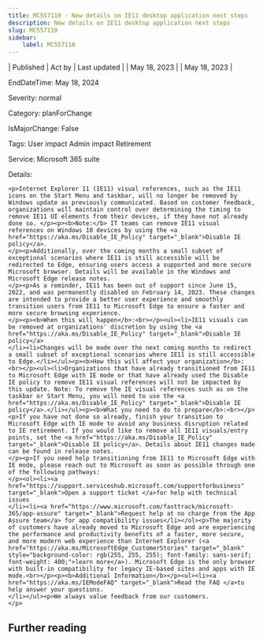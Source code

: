 ```yaml
---
title: MC557110 - New details on IE11 desktop application next steps
description: New details on IE11 desktop application next steps
slug: MC557110
sidebar:
    label: MC557110
---
```



| Published | Act by | Last updated |
| May 18, 2023 |  | May 18, 2023 |

EndDateTime: May 18, 2024

Severity: normal

Category: planForChange

IsMajorChange: False

Tags: User impact Admin impact Retirement

Service: Microsoft 365 suite

Details: 

```
<p>Internet Explorer 11 (IE11) visual references, such as the IE11 icons on the Start Menu and taskbar, will no longer be removed by Windows update as previously communicated. Based on customer feedback, organizations will maintain control over determining the timing to remove IE11 UI elements from their devices, if they have not already done so. </p><p><b>Note:</b> IT teams can remove IE11 visual references on Windows 10 devices by using the <a href="https://aka.ms/Disable_IE_Policy" target="_blank">Disable IE policy</a>.
</p><p>Additionally, over the coming months a small subset of exceptional scenarios where IE11 is still accessible will be redirected to Edge, ensuring users access a supported and more secure Microsoft browser. Details will be available in the Windows and Microsoft Edge release notes. 
</p><p>As a reminder, IE11 has been out of support since June 15, 2022, and was permanently disabled on February 14, 2023. These changes are intended to provide a better user experience and smoothly transition users from IE11 to Microsoft Edge to ensure a faster and more secure browsing experience.
</p><p><b>When this will happen</b>:<br></p><ul><li>IE11 visuals can be removed at organizations' discretion by using the <a href="https://aka.ms/Disable_IE_Policy" target="_blank">Disable IE policy</a>
</li><li>Changes will be made over the next coming months to redirect a small subset of exceptional scenarios where IE11 is still accessible to Edge.</li></ul><p><b>How this will affect your organization</b>:<br></p><ul><li>Organizations that have already transitioned from IE11 to Microsoft Edge with IE mode or that have already used the Disable IE policy to remove IE11 visual references will not be impacted by this update. Note: To remove the IE visual references such as on the taskbar or Start Menu, you will need to use the <a href="https://aka.ms/Disable_IE_Policy" target="_blank">Disable IE policy</a>.</li></ul><p><b>What you need to do to prepare</b>:<br></p><p>If you have not done so already, finish your transition to Microsoft Edge with IE mode to avoid any business disruption related to IE retirement. If you would like to remove all IE11 visuals/entry points, set the <a href="https://aka.ms/Disable_IE_Policy" target="_blank">Disable IE policy</a>. Details about IE11 changes made can be found in release notes.
</p><p>If you need help transitioning from IE11 to Microsoft Edge with IE mode, please reach out to Microsoft as soon as possible through one of the following pathways:
</p><ol><li><a href="https://support.serviceshub.microsoft.com/supportforbusiness" target="_blank">Open a support ticket </a>for help with technical issues
</li><li><a href="https://www.microsoft.com/fasttrack/microsoft-365/app-assure" target="_blank">Request help at no charge from the App Assure team</a> for app compatibility issues</li></ol><p>The majority of customers have already moved to Microsoft Edge and are experiencing the performance and productivity benefits of a faster, more secure, and more modern web experience than Internet Explorer (<a href="https://aka.ms/MicrosoftEdge_CustomerStories" target="_blank" style="background-color: rgb(255, 255, 255); font-family: sans-serif; font-weight: 400;">learn more</a>). Microsoft Edge is the only browser with built-in compatibility for legacy IE-based sites and apps with IE mode.<br></p><p><b>Additional Information</b></p><ul><li><a href="https://aka.ms/IEModeFAQ" target="_blank">Read the FAQ </a>to help answer your questions.  
</li></ul><p>We always value feedback from our customers.
</p>
```

## Further reading
